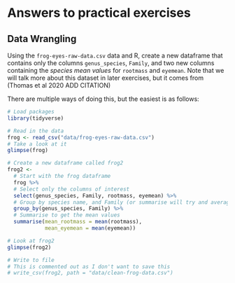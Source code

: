 # Answers to practical exercises


## Data Wrangling

Using the `frog-eyes-raw-data.csv` data and R, create a new dataframe that contains only the columns `genus_species`, `Family`, and two new columns containing the *species mean values* for `rootmass` and `eyemean`. Note that we will talk more about this dataset in later exercises, but it comes from (Thomas et al 2020 ADD CITATION)

There are multiple ways of doing this, but the easiest is as follows:
```r
# Load packages
library(tidyverse)

# Read in the data
frog <- read_csv("data/frog-eyes-raw-data.csv")
# Take a look at it
glimpse(frog)

# Create a new dataframe called frog2
frog2 <-
  # Start with the frog dataframe
  frog %>%
  # Select only the columns of interest
  select(genus_species, Family, rootmass, eyemean) %>%
  # Group by species name, and Family (or summarise will try and average this too!)
  group_by(genus_species, Family) %>%
  # Summarise to get the mean values
  summarise(mean_rootmass = mean(rootmass),
            mean_eyemean = mean(eyemean))

# Look at frog2
glimpse(frog2)

# Write to file
# This is commented out as I don't want to save this
# write_csv(frog2, path = "data/clean-frog-data.csv")
```

